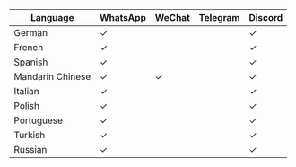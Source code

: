 | Language          | WhatsApp | WeChat | Telegram | Discord |
|-------------------|---------|--------|----------|----------|
| German            | ✓       |        |          | ✓        |
| French            | ✓       |        |          | ✓        |
| Spanish           | ✓       |        |          | ✓        |
| Mandarin Chinese  | ✓       | ✓      |          | ✓        |
| Italian           | ✓       |        |          | ✓        |
| Polish            | ✓       |        |          | ✓        |
| Portuguese        | ✓       |        |          | ✓        |
| Turkish           | ✓       |        |          | ✓        |
| Russian           | ✓       |        |          | ✓        |